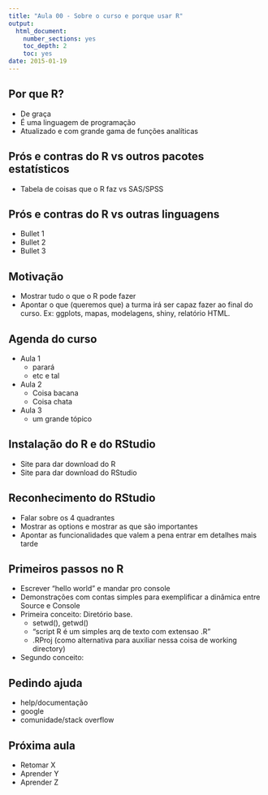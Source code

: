 ```yaml
---
title: "Aula 00 - Sobre o curso e porque usar R"
output:
  html_document:
    number_sections: yes
    toc_depth: 2
    toc: yes
date: 2015-01-19
---
```


## Por que R?

- De graça
- É uma linguagem de programação
- Atualizado e com grande gama de funções analíticas

## Prós e contras do R vs outros pacotes estatísticos

- Tabela de coisas que o R faz vs SAS/SPSS

## Prós e contras do R vs outras linguagens

- Bullet 1
- Bullet 2
- Bullet 3

## Motivação

- Mostrar tudo o que o R pode fazer
- Apontar o que (queremos que) a turma irá ser capaz fazer ao final do curso. Ex: ggplots, mapas, modelagens, shiny,  relatório HTML.

## Agenda do curso

* Aula 1
    + parará
    + etc e tal
  
* Aula 2
    + Coisa bacana
    + Coisa chata
  
* Aula 3
    + um grande tópico
    
## Instalação do R e do RStudio

- Site para dar download do R
- Site para dar download do RStudio

## Reconhecimento do RStudio

- Falar sobre os 4 quadrantes
- Mostrar as options e mostrar as que são importantes
- Apontar as funcionalidades que valem a pena entrar em detalhes mais tarde

## Primeiros passos no R

- Escrever "hello world" e mandar pro console
- Demonstrações com contas simples para exemplificar a dinâmica entre Source e Console
- Primeira conceito: Diretório base. 
    + setwd(), getwd()
    + "script R é um simples arq de texto com extensao .R"
    + .RProj (como alternativa para auxiliar nessa coisa de working directory)
- Segundo conceito:

## Pedindo ajuda

- help/documentação
- google
- comunidade/stack overflow

## Próxima aula

- Retomar X
- Aprender Y
- Aprender Z
